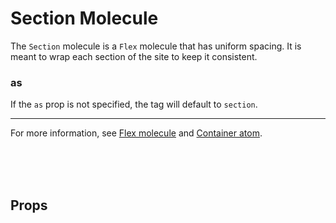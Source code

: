 

<Meta of={SectionStories} />

# Section Molecule

The `Section` molecule is a `Flex` molecule that has uniform spacing. It is meant to wrap each section of the site to keep it consistent.

<Canvas of={SectionStories.Default} />

### as

If the `as` prop is not specified, the tag will default to `section`.

<hr />

For more information, see [Flex molecule](?path=/docs/molecules-flex--docs) and [Container atom](?path=/docs/atoms-container--docs).

<br />
<br />
<br />

## Props

<ArgTypes />
